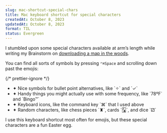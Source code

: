 ```yaml
---
slug: mac-shortcut-special-chars
title: Mac keyboard shortcut for special characters
createdAt: October 8, 2023
updatedAt: October 8, 2023
format: TIL
status: Evergreen
---
```


I stumbled upon some special characters available at arm’s length while writing my Brainstorm on <a href="/map-in-the-woods" target="_blank">downloading a map in the woods</a>.

You can find all sorts of symbols by pressing `⌃⌘Space` and scrolling down past the emojis:

{/* prettier-ignore */}
<ul style={{ marginBottom: "16px" }}>
  <li>✦ Nice symbols for bullet point alternatives, like `✧` and `✓`</li>
  <li>✦ Handy things you might actually use with some frequency, like `78ºF` and `Bingo™`</li>
  <li>✦ Keyboard icons, like the command key `⌘` that I used above</li>
  <li>✦ Random characters, like chess pieces `♜`, cards `🂡`, and dice `⚂`</li>
</ul>

I use this keyboard shortcut most often for emojis, but these special characters are a fun Easter egg.
